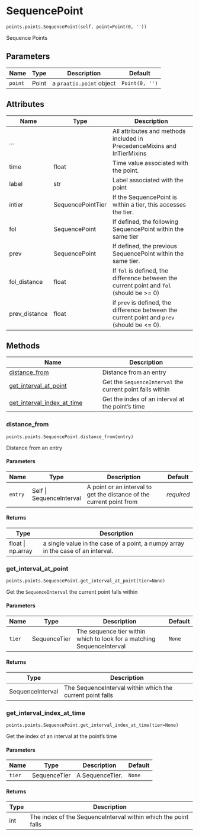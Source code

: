 # SequencePoint { #aligned_textgrid.points.points.SequencePoint }

`points.points.SequencePoint(self, point=Point(0, ''))`

Sequence Points

## Parameters

| Name    | Type   | Description              | Default        |
|---------|--------|--------------------------|----------------|
| `point` | Point  | a `praatio.point` object | `Point(0, '')` |

## Attributes

| Name          | Type              | Description                                                                                 |
|---------------|-------------------|---------------------------------------------------------------------------------------------|
| ...           |                   | All attributes and methods included in PrecedenceMixins and InTierMixins                    |
| time          | float             | Time value associated with the point.                                                       |
| label         | str               | Label associated with the point                                                             |
| intier        | SequencePointTier | If the SequencePoint is within a tier, this accesses the tier.                              |
| fol           | SequencePoint     | If defined, the following SequencePoint within the same tier                                |
| prev          | SequencePoint     | If defined, the previous SequencePoint within the same tier.                                |
| fol_distance  | float             | If `fol` is defined, the difference between the current point and `fol` (should be >= 0)    |
| prev_distance | float             | if `prev` is defined, the difference between the current point and `prev` (should be <= 0). |

## Methods

| Name | Description |
| --- | --- |
| [distance_from](#aligned_textgrid.points.points.SequencePoint.distance_from) | Distance from an entry |
| [get_interval_at_point](#aligned_textgrid.points.points.SequencePoint.get_interval_at_point) | Get the `SequenceInterval` the current point falls within |
| [get_interval_index_at_time](#aligned_textgrid.points.points.SequencePoint.get_interval_index_at_time) | Get the index of an interval at the point's time |

### distance_from { #aligned_textgrid.points.points.SequencePoint.distance_from }

`points.points.SequencePoint.distance_from(entry)`

Distance from an entry

#### Parameters

| Name    | Type                     | Description                                                           | Default    |
|---------|--------------------------|-----------------------------------------------------------------------|------------|
| `entry` | Self \| SequenceInterval | A point or an interval to get the distance of the current  point from | _required_ |

#### Returns

| Type              | Description                                                                      |
|-------------------|----------------------------------------------------------------------------------|
| float \| np.array | a single value in the case of a point, a numpy array in the case of an interval. |

### get_interval_at_point { #aligned_textgrid.points.points.SequencePoint.get_interval_at_point }

`points.points.SequencePoint.get_interval_at_point(tier=None)`

Get the `SequenceInterval` the current point falls within

#### Parameters

| Name   | Type         | Description                                                            | Default   |
|--------|--------------|------------------------------------------------------------------------|-----------|
| `tier` | SequenceTier | The sequence tier within which to look for a matching SequenceInterval | `None`    |

#### Returns

| Type             | Description                                               |
|------------------|-----------------------------------------------------------|
| SequenceInterval | The SequenceInterval within which the current point falls |

### get_interval_index_at_time { #aligned_textgrid.points.points.SequencePoint.get_interval_index_at_time }

`points.points.SequencePoint.get_interval_index_at_time(tier=None)`

Get the index of an interval at the point's time

#### Parameters

| Name   | Type         | Description     | Default   |
|--------|--------------|-----------------|-----------|
| `tier` | SequenceTier | A SequenceTier. | `None`    |

#### Returns

| Type   | Description                                                    |
|--------|----------------------------------------------------------------|
| int    | The index of the SequenceInterval within which the point falls |